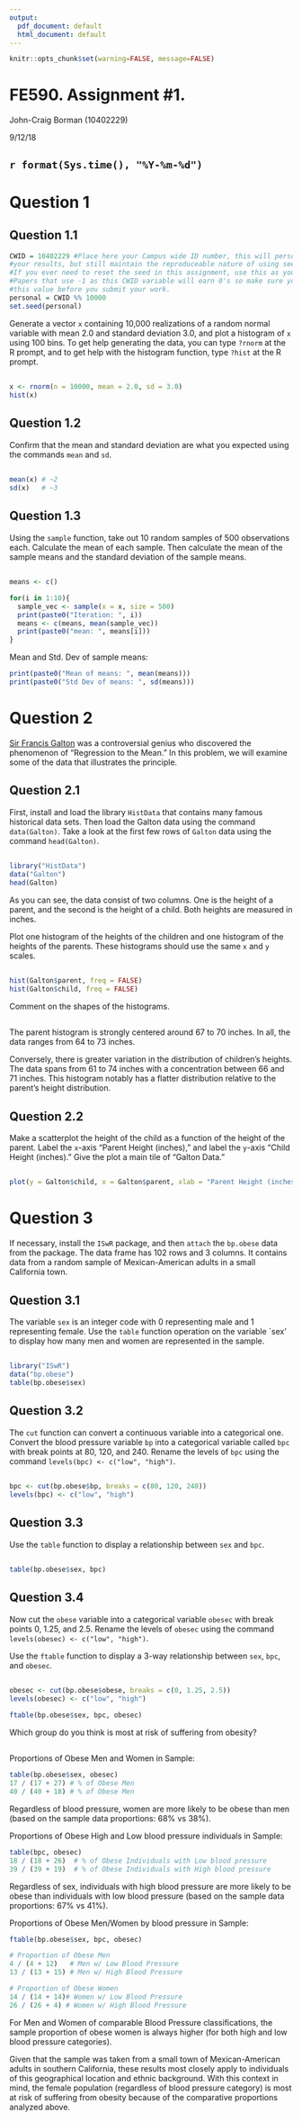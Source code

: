 ```yaml
---
output:
  pdf_document: default
  html_document: default
---
```


```r
knitr::opts_chunk$set(warning=FALSE, message=FALSE)
```



# FE590.  Assignment #1.

John-Craig Borman (10402229)

9/12/18

## `r format(Sys.time(), "%Y-%m-%d")`


# Question 1

## Question 1.1
```r
CWID = 10402229 #Place here your Campus wide ID number, this will personalize
#your results, but still maintain the reproduceable nature of using seeds.
#If you ever need to reset the seed in this assignment, use this as your seed
#Papers that use -1 as this CWID variable will earn 0's so make sure you change
#this value before you submit your work.
personal = CWID %% 10000
set.seed(personal)
```
Generate a vector `x` containing 10,000 realizations of a random normal variable with mean 2.0 and standard deviation 3.0, and plot a histogram of `x` using 100 bins. To get help generating  the data, you can type `?rnorm` at the R prompt, and to get help with the histogram function, type `?hist` at the R prompt.


## \textcolor{red}{Solution:} 

```r
x <- rnorm(n = 10000, mean = 2.0, sd = 3.0)
hist(x)
```


## Question 1.2
Confirm that the mean and standard deviation are what you expected using the commands `mean` and `sd`.

## \textcolor{red}{Solution:}

```r
mean(x) # ~2
sd(x)   # ~3
```


## Question 1.3
Using the `sample` function, take out 10 random samples of 500 observations each.  Calculate the mean of each sample.  Then calculate the mean of the sample means and the standard deviation of the sample means.

## \textcolor{red}{Solution:}

```r
means <- c()

for(i in 1:10){
  sample_vec <- sample(x = x, size = 500)
  print(paste0("Iteration: ", i))
  means <- c(means, mean(sample_vec))
  print(paste0("mean: ", means[i]))
}
```

Mean and Std. Dev of sample means:

```r
print(paste0("Mean of means: ", mean(means)))
print(paste0("Std Dev of means: ", sd(means)))
```

# Question 2

[Sir Francis Galton](https://en.wikipedia.org/wiki/Francis_Galton) was a controversial genius who discovered the phenomenon of "Regression to the Mean."  In this problem, we will examine some of the data that illustrates the principle.


## Question 2.1

First, install and load the library `HistData` that contains many famous historical data sets.  Then load the Galton data using the command `data(Galton)`.  Take a look at the first few rows of `Galton` data using the command `head(Galton)`.

## \textcolor{red}{Solution:}

```r
library("HistData")
data("Galton")
head(Galton)
```

As you can see, the data consist of two columns.  One is the height of a parent, and the second is the height of a child.  Both heights are measured in inches.

Plot one histogram of the heights of the children and one histogram of the heights of the parents.  These histograms should use the same `x` and `y` scales.

## \textcolor{red}{Solution:}


```r
hist(Galton$parent, freq = FALSE)
hist(Galton$child, freq = FALSE)
```

Comment on the shapes of the histograms.

## \textcolor{red}{Solution:} 

The parent histogram is strongly centered around 67 to 70 inches. In all, the data ranges from 64 to 73 inches.

Conversely, there is greater variation in the distribution of children's heights. The data spans from 61 to 74 inches with a concentration between 66 and 71 inches. This histogram notably has a flatter distribution relative to the parent's height distribution.


## Question 2.2

Make a scatterplot the height of the child as a function of the height of the parent.  Label the `x`-axis "Parent Height (inches)," and label the `y`-axis "Child Height (inches)."  Give the plot a main tile of "Galton Data."


## \textcolor{red}{Solution:}

```r
plot(y = Galton$child, x = Galton$parent, xlab = "Parent Height (inches)", ylab = "Child Height (inches)", main = "Galton Data")
```




# Question 3
If necessary, install the `ISwR` package, and then `attach` the `bp.obese` data from the package.  The data frame has 102 rows and 3 columns. It contains data from a random sample of Mexican-American adults in a small California town.

## Question 3.1
The variable `sex` is an integer code with 0 representing male and 1 representing female.  Use the `table` function operation on the variable `sex' to display how many men and women are represented in the sample.

## \textcolor{red}{Solution:}

```r
library("ISwR")
data("bp.obese")
table(bp.obese$sex)
```



## Question 3.2
The `cut` function can convert a continuous variable into a categorical one.  Convert the blood pressure variable `bp` into a categorical variable called `bpc` with break points at 80, 120, and 240.  Rename the levels of `bpc` using the command `levels(bpc) <- c("low", "high")`.

## \textcolor{red}{Solution:}

```r
bpc <- cut(bp.obese$bp, breaks = c(80, 120, 240))
levels(bpc) <- c("low", "high")
```

## Question 3.3
Use the `table` function to display a relationship between `sex` and `bpc`.

## \textcolor{red}{Solution:}

```r
table(bp.obese$sex, bpc)
```

## Question 3.4
Now cut the `obese` variable into a categorical variable `obesec` with break points 0, 1.25, and 2.5.  Rename the levels of `obesec` using the command `levels(obesec) <- c("low", "high")`.

Use the `ftable` function to display a 3-way relationship between `sex`, `bpc`, and `obesec`.

## \textcolor{red}{Solution:}

```r
obesec <- cut(bp.obese$obese, breaks = c(0, 1.25, 2.5))
levels(obesec) <- c("low", "high")

ftable(bp.obese$sex, bpc, obesec)
```

Which group do you think is most at risk of suffering from obesity?

## \textcolor{red}{Solution:}

Proportions of Obese Men and Women in Sample:
```r
table(bp.obese$sex, obesec)
17 / (17 + 27) # % of Obese Men
40 / (40 + 18) # % of Obese Men
```

Regardless of blood pressure, women are more likely to be obese than men (based on the sample data proportions: 68% vs 38%). 

Proportions of Obese High and Low blood pressure individuals in Sample:
```r
table(bpc, obesec)
18 / (18 + 26)  # % of Obese Individuals with Low blood pressure
39 / (39 + 19)  # % of Obese Individuals with High blood pressure
```


Regardless of sex, individuals with high blood pressure are more likely to be obese than individuals with low blood pressure (based on the sample data proportions: 67% vs 41%).

Proportions of Obese Men/Women by blood pressure in Sample:
```r
ftable(bp.obese$sex, bpc, obesec)

# Proportion of Obese Men
4 / (4 + 12)   # Men w/ Low Blood Pressure
13 / (13 + 15) # Men w/ High Blood Pressure

# Proportion of Obese Women
14 / (14 + 14)# Women w/ Low Blood Pressure
26 / (26 + 4) # Women w/ High Blood Pressure
```

For Men and Women of comparable Blood Pressure classifications, the sample proportion of obese women is always higher (for both high and low blood pressure categories).

Given that the sample was taken from a small town of Mexican-American adults in southern California, these results most closely apply to individuals of this geographical location and ethnic background. With this context in mind, the female population (regardless of blood pressure category) is most at risk of suffering from obesity because of the comparative proportions analyzed above.





